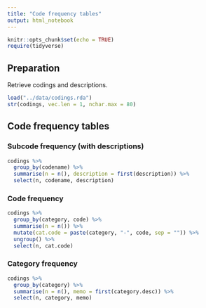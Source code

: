 ```yaml
---
title: "Code frequency tables"
output: html_notebook
---
```

```r
knitr::opts_chunk$set(echo = TRUE)
require(tidyverse)
```
## Preparation
Retrieve codings and descriptions.
```r
load("../data/codings.rda")
str(codings, vec.len = 1, nchar.max = 80)
```

## Code frequency tables
### Subcode frequency (with descriptions)
```r
codings %>% 
  group_by(codename) %>% 
  summarise(n = n(), description = first(description)) %>% 
  select(n, codename, description)

```
### Code frequency
```r
codings %>% 
  group_by(category, code) %>% 
  summarise(n = n()) %>%
  mutate(cat.code = paste(category, "-", code, sep = "")) %>%
  ungroup() %>%
  select(n, cat.code)
```
### Category frequency
```r
codings %>% 
  group_by(category) %>% 
  summarise(n = n(), memo = first(category.desc)) %>% 
  select(n, category, memo)
```

